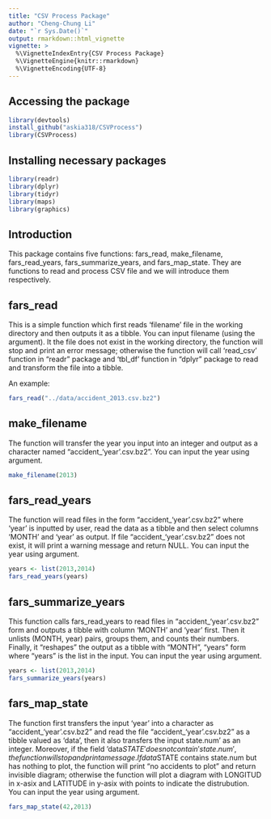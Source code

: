 ```yaml
---
title: "CSV Process Package"
author: "Cheng-Chung Li"
date: "`r Sys.Date()`"
output: rmarkdown::html_vignette
vignette: >
  %\VignetteIndexEntry{CSV Process Package}
  %\VignetteEngine{knitr::rmarkdown}
  %\VignetteEncoding{UTF-8}
---
```




## Accessing the package
```r
library(devtools)
install_github("askia318/CSVProcess")
library(CSVProcess)
```

## Installing necessary packages
```r
library(readr)
library(dplyr)
library(tidyr)
library(maps)
library(graphics)
```
## Introduction 
This package contains five functions: fars_read, make_filename, fars_read_years, fars_summarize_years, and fars_map_state. They are functions to read and process CSV file and we will introduce them respectively.

## fars_read

This is a simple function which first reads 'filename' file in the working directory and
then outputs it as a tibble. You can input filename (using the \code{filename} argument).
It the file does not exist in the working directory, the function will stop and print an
error message; otherwise the function will call 'read_csv' function in "readr" package and
'tbl_df' function in "dplyr" package to read and transform the file into a tibble.

An example: 
```r
fars_read("../data/accident_2013.csv.bz2")
```

## make_filename

The function will transfer the year you input into an integer and output as a character
named "accident_'year'.csv.bz2". You can input the year using \code{year} argument.

```r
make_filename(2013)
```

## fars_read_years

The function will read files in the form "accident_'year'.csv.bz2" where 'year' is inputted
by user, read the data as a tibble and then select columns 'MONTH' and 'year' as output.
If file "accident_'year'.csv.bz2" does not exist, it will print a warning message and return
NULL. You can input the year using \code{list(years)} argument.

```r
years <- list(2013,2014)
fars_read_years(years)
```

## fars_summarize_years
This function calls fars_read_years to read files in "accident_'year'.csv.bz2" form and
outputs a tibble with column 'MONTH' and 'year' first. Then it unlists (MONTH, year) pairs,
groups them, and counts their numbers. Finally, it "reshapes" the output as a tibble
with "MONTH", "years" form where "years" is the list in the input.
You can input the year using \code{list(years)} argument.

```r
years <- list(2013,2014)
fars_summarize_years(years)
```

## fars_map_state
The function first transfers the input 'year' into a character as "accident_'year'.csv.bz2"
and read the file "accident_'year'.csv.bz2" as a tibble valued as 'data', then it also
transfers the input state.num' as an integer. Moreover, if the field 'data$STATE' does not
contain 'state.num', the function will stop and print a message.
If data$STATE contains state.num but has nothing to plot, the function will print
"no accidents to plot" and return invisible diagram; otherwise the function will plot
a diagram with LONGITUD in x-asix and LATITUDE in y-asix with points to indicate the
distrubution. You can input the year using \code{state.num,year} argument.

```r
fars_map_state(42,2013)
```

